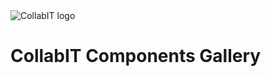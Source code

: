 

<Meta title="Kezdőlap" />

<div className="sb-container">
  <img
    src={CollabIT}
    alt="CollabIT logo"
  />
  <h1>CollabIT Components Gallery</h1>
</div>

<style>
  {`
  .sb-container {
    margin-bottom: 48px;
    text-align: center;
  }
  `}
</style>
